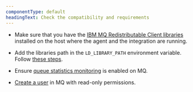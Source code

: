 ```yaml
---
componentType: default
headingText: Check the compatibility and requirements
---
```



* Make sure that you have the [IBM MQ Redistributable Client libraries](https://public.dhe.ibm.com/ibmdl/export/pub/software/websphere/messaging/mqdev/redist/) installed on the host where the agent and the integration are running.

* Add the libraries path in the `LD_LIBRARY_PATH` environment variable. Follow [these steps](https://www.ibm.com/docs/en/ibm-mq/9.1?topic=windows-testing-communication-between-client-server).

* Ensure [queue statistics monitoring](https://www.ibm.com/docs/en/capmp/8.1.4?topic=monitoring-enabling-queue-statistics-queue-manager-mq) is enabled on MQ.

* [Create a user](https://www.ibm.com/docs/en/mq-appliance/9.1?topic=commands-usercreate-create-user) in MQ with read-only permissions.


